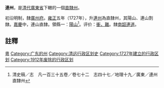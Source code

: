 '''連州'''，是[[清代|清代]][[廣東省|廣東省]]下轄的一個[[直隸州|直隸州]]。

初沿明制，隸[[廣州府|廣州府]]。[[雍正|雍正]]五年（1727年），升[[连州_(隋朝)|連州]]為直隸州，其陽山、連山割隸。[[嘉慶|嘉慶]]中，連山直隸。領縣一：[[阳山县|陽山]]<ref>清史稿／志　凡一百三十五卷／卷七十二　志四十七／地理十九／廣東／連州直隸州</ref>。评价：[[衝繁疲難|衝，難]]。隸[[南韶連道|南韶連道]]。

== 註釋 ==
{{reflist}}

{{清朝廣東省行政區劃|nocat}}
{{广东省历史二级政区|nocat}}
{{DEFAULTSORT:L}}
[[Category:清朝直隶州|粵]]
[[Category:广东的州|Category:广东的州]]
[[Category:清远行政区划史|Category:清远行政区划史]]
[[Category:1727年建立的行政区划|Category:1727年建立的行政区划]]
[[Category:1912年废除的行政区划|Category:1912年废除的行政区划]]